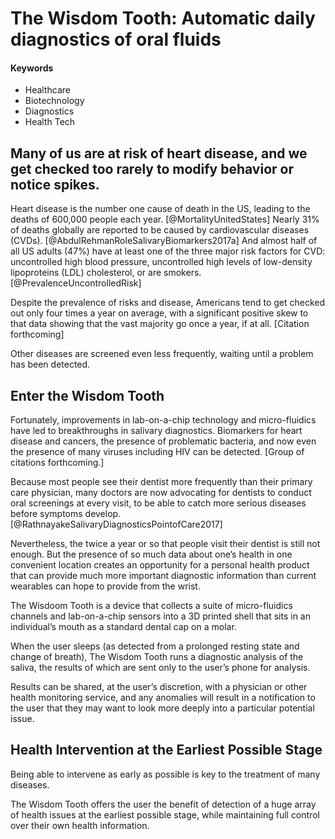 # The Wisdom Tooth: Automatic daily diagnostics of oral fluids {#wisdom-tooth}

#### Keywords {-}

- Healthcare
- Biotechnology
- Diagnostics
- Health Tech

## Many of us are at risk of heart disease, and we get checked too rarely to modify behavior or notice spikes.

Heart disease is the number one cause of death in the US, leading to the deaths of 600,000 people each year. [@MortalityUnitedStates] Nearly 31% of deaths globally are reported to be caused by cardiovascular diseases (CVDs). [@AbdulRehmanRoleSalivaryBiomarkers2017a] And almost half of all US adults (47%) have at least one of the three major risk factors for CVD: uncontrolled high blood pressure, uncontrolled high levels of low-density lipoproteins (LDL) cholesterol, or are smokers. [@PrevalenceUncontrolledRisk]

Despite the prevalence of risks and disease, Americans tend to get checked out only four times a year on average, with a significant positive skew to that data showing that the vast majority go once a year, if at all. [Citation forthcoming]

Other diseases are screened even less frequently, waiting until a problem has been detected.


## Enter the Wisdom Tooth

Fortunately, improvements in lab-on-a-chip technology and micro-fluidics have led to breakthroughs in salivary diagnostics. Biomarkers for heart disease and cancers, the presence of problematic bacteria, and now even the presence of many viruses including HIV can be detected. [Group of citations forthcoming.]

Because most people see their dentist more frequently than their primary care physician, many doctors are now advocating for dentists to conduct oral screenings at every visit, to be able to catch more serious diseases before symptoms develop.[@RathnayakeSalivaryDiagnosticsPointofCare2017]

Nevertheless, the twice a year or so that people visit their dentist is still not enough. But the presence of so much data about one's health in one convenient location creates an opportunity for a personal health product that can provide much more important diagnostic information than current wearables can hope to provide from the wrist.

The Wisdoom Tooth is a device that collects a suite of micro-fluidics channels and lab-on-a-chip sensors into a 3D printed shell that sits in an individual's mouth as a standard dental cap on a molar.

When the user sleeps (as detected from a prolonged resting state and change of breath), The Wisdom Tooth runs a diagnostic analysis of the saliva, the results of which are sent only to the user's phone for analysis.

Results can be shared, at the user's discretion, with a physician or other health monitoring service, and any anomalies will result in a notification to the user that they may want to look more deeply into a particular potential issue.


## Health Intervention at the Earliest Possible Stage

Being able to intervene as early as possible is key to the treatment of many diseases.

The Wisdom Tooth offers the user the benefit of detection of a huge array of health issues at the earliest possible stage, while maintaining full control over their own health information.